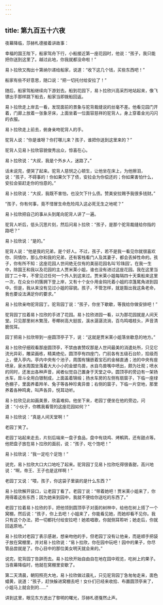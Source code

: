 ```yaml
---
---
---
```

title: 第九百五十六夜
---






夜幕降临，莎赫札德接着讲故事：





幸福的国王陛下，船家驾舟下行，小船接近第一座花园时，他说：“孩子，我只能把你送到这里了。越过此地，你我就都没命啦！”

易卜拉欣又掏出十第纳尔递给船家，说道：“收下这几个钱，买些东西吧！”

船家有些不好意思，随口说：“把一切托付给安拉了！”

随后，船家驾船继续向下游划去。船到花园下，易卜拉欣兴高采烈地站起来，像飞镖出手那样跳下船去，船家当即拨船回返。

易卜拉欣走上岸去一看，发现面前的景象与驼背裁缝说的丝毫不差。他看见园门开着，门廊上放着一张象牙床，上面坐着一位面容慈祥的驼背人，身上穿着金光闪闪的衣服。

易卜拉欣走上前去，俯身亲吻驼背人的手。

驼背人说：“你是谁呀？你打哪儿来？孩子，谁把你送到这里来的？”

驼背人见易卜拉欣容貌俊秀出众，惊喜在心。

易卜拉欣说：“大叔，我是个外乡人，迷路了。”

话未说完，便哭了起来。驼背人慈悯之心顿生，让他坐在床上，为他擦泪，说：“孩子，不碍事的！你如果欠下了债，安拉会为你偿还的；你如果害怕什么，安拉会驱赶走你的怕意的。”

易卜拉欣说：“大叔，我既不害怕，也没欠下什么债。赞美安拉赐予我很多钱财。”

“孩子，你有何事，竟不惜冒生命危险闯入这必死无生之地呢？”

易卜拉欣把自己的事从头到尾向驼背人讲了一遍。

驼背人听后，低头沉思片刻，然后问易卜拉欣：“孩子，是那个驼背裁缝给你指的路吧？”

易卜拉欣说：“是的。”

驼背人说：“他是我的兄弟，是个好人。不过，孩子，若不是我一看见你就很喜欢你、同情你，那么你和我的兄弟，还有客栈看门人及其妻子，都会丢掉性命的。孩子，你有所不知：这座花园人世间绝无仅有的美丽花园名叫‘珍珠园’。在我一生中，除国王和我以及花园的主人贾米莱小姐，谁也没有进过这座花园。我在这里当园丁二十年，不曾见过任何一个外人到这来过。贾米莱小姐每隔四十天乘船来这里一次，在众女仆的簇拥下登上岸，又有十个女仆用金钩托着小姐的凉篷尾角进到园中。但是，我从来没有见过小姐的容貌。孩子，不管怎样，就是豁出我这条老命，我也要设法满足你的要求。”

易卜拉欣亲吻驼背园丁。驼背园丁说：“孩子，你坐下歇歇，等我给你做安排吧！”

驼背园丁拉着易卜拉欣的手进了花园。易卜拉欣进园一看，以为那花园就是人间天堂。只见那里树木繁茂，枣椰树高大挺拔，溪水潺潺流淌，百鸟鸣唱枝头，声音清脆悦耳。

园丁把易卜拉欣带到一座圆顶亭子下，说：“这就是贾米莱小姐落坐歇息的地方。”

易卜拉欣仔细观看那座圆顶亭，不禁由衷赞叹那是人世间最美的消遣处所，只见它流光异彩，雕梁画栋，精美绝伦。圆顶亭有四座门，门前各有五级石台阶，拾级而上，便入亭内。亭内中央有个池子，周围有镶嵌着宝石的金梯直通；池的中央有座喷泉，泉水周围坐落着大大小小的金塑鸟兽，水自鸟兽嘴中喷出，颇为壮观；喷水的同时，还发出各种声音，闻者似觉自己置身于天堂之中。圆顶亭的旁边有一架扬水车，戽斗全用白银制成，上面盖着锦缎；扬水车房的左侧有扇窗子，下临一座绿色棚子，里面养着羚羊、兔子等各种珍禽异兽；右侧的窗子，下临一片空地，那里养着各种鸣禽，叫声各异，悦耳动听。

易卜拉欣见此如画美景，欣喜难抑。他坐下来，老园丁便坐在他的旁边，问道：“小伙子，你瞧我看管的这座花园如何？”

易卜拉欣说：“真是人间天堂啊！”

老园丁笑了。

老园丁站起来走去，片刻后端来一盘子食品，盘中有烧鸡、烤鹌鹑，还有甜点等。他把盘子放在易卜拉欣的面前，说：“孩子，吃个饱吧！”

易卜拉欣说：“我一定吃个足饱！”

说完，易卜拉欣大口大口地吃了起来。驼背园丁见易卜拉欣吃得很香甜，高兴地说：“啊，帝王、王子也是这样啊！”

老园丁又说：“喂，孩子，你这袋子里装的是什么东西？”

易卜拉欣解开袋口，让老园丁看了。老园丁说：“带着她吧！贾米莱小姐来了，你用得着这些东西；因为她来到园中，我就不便给你送吃的东西了。”

老园丁拉着易卜拉欣的手，把他领到圆顶亭子对面的树林中，给他在树上搭了一个窝棚，然后说：“孩子，你上去吧！小姐来了，你能看见她，而她却看不见你。我只有这个办法，把一切都托付给安拉吧！她若唱歌，你就侧耳聆听；她走后，你就回返原地。”

易卜拉欣对老园丁表示感谢，想亲吻他的手，但老园丁没有让他亲，而是顺手把袋子放在窝棚里，并对易卜拉欣说：“易卜拉欣，你在园中玩吧！园中的果子，你尽管品尝就是了。你心目中的那位美女明天就会来的。”

说完，驼背园丁告辞而去。易卜拉欣开始自由自在地在园中观览，吃树上的果子。当夜幕降临时，他就在窝棚里安歇了。

第二天清晨，朝阳照亮大地，易卜拉欣做过晨礼，只见驼背园丁急匆匆走来，面色蜡黄，说道：“孩子，赶快躲进窝棚去吧！女仆们已经来收拾、布置圆顶亭来了，小姐马上就会到的……”





讲到这里，眼见东方透出了黎明的曙光，莎赫札德戛然止声。